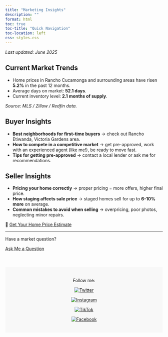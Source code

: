 ```yaml
---
title: "Marketing Insights"
description: ""
format: html
toc: true
toc-title: "Quick Navigation"
toc-location: left
css: styles.css
---
```



*Last updated: June 2025*

## Current Market Trends

- Home prices in Rancho Cucamonga and surrounding areas have risen **5.2%** in the past 12 months.
- Average days on market: **52.1 days**.
- Current inventory level: **2.1 months of supply**.

_Source: MLS / Zillow / Redfin data._

## Buyer Insights

- **Best neighborhoods for first-time buyers** → check out Rancho Etiwanda, Victoria Gardens area.
- **How to compete in a competitive market** → get pre-approved, work with an experienced agent (like me!), be ready to move fast.
- **Tips for getting pre-approved** → contact a local lender or ask me for recommendations.

## Seller Insights

- **Pricing your home correctly** → proper pricing = more offers, higher final price.
- **How staging affects sale price** → staged homes sell for up to **6-10% more** on average.
- **Common mistakes to avoid when selling** → overpricing, poor photos, neglecting minor repairs.

🏡 [Get Your Home Price Estimate](https://slyfoxx84.shinyapps.io/house-prices-advanced-regression-techniques/)

---

<div class="market-container">
  <p class="market-message">Have a market question?</p>
  <a href="mailto:HomesByQuintana@gmail.com?subject=Market%20Insights%20Question" class="market-button">
    Ask Me a Question
  </a>
</div>


<footer style="background-color: #f8f8f8; padding: 20px; text-align: center; margin-top: 50px;">
  <p>Follow me:</p>

  <a href="https://twitter.com/HomesbyQuintana" target="_blank">
    <img src="https://img.icons8.com/color/48/twitter.png" alt="Twitter" style="margin: 0 10px;">
  </a>

  <a href="https://instagram.com/homesbyquintana" target="_blank">
    <img src="https://img.icons8.com/color/48/instagram-new.png" alt="Instagram" style="margin: 0 10px;">
  </a>

  <a href="https://www.tiktok.com/@homesbyquintana" target="_blank">
    <img src="https://img.icons8.com/color/48/tiktok.png" alt="TikTok" style="margin: 0 10px;">
  </a>

  <a href="https://www.facebook.com/me/" target="_blank">
    <img src="https://img.icons8.com/color/48/facebook-new.png" alt="Facebook" style="margin: 0 10px;">
  </a>

</footer>